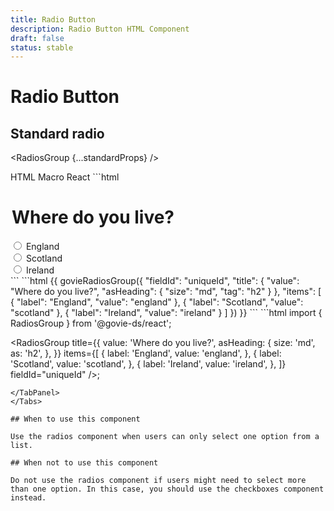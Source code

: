 ```yaml
---
title: Radio Button
description: Radio Button HTML Component
draft: false
status: stable
---
```


# Radio Button

<ComponentStatusBlock componentId="radio-button" />


## Standard radio

<RadiosGroup {...standardProps} />

<Tabs id="tab1">
  <TabList>
    <TabItem value="tab11" checked>HTML</TabItem>
    <TabItem value="tab12">Macro</TabItem>
    <TabItem value="tab13">React</TabItem>
  </TabList>
  <TabPanel value="tab11">
  ```html
<div class="govie-form-group "></div>
  <legend class="govie-fieldset__legend govie-fieldset__legend--l">
    <h1 class="govie-fieldset__heading">Where do you live?</h1>
  </legend>
  <div data-module="govie-radios" class="govie-radios govie-radios--large ">
    <div class="govie-radios__item">
      <input id="where-do-you-live-0" name="where-do-you-live" type="radio" value="england" class="govie-radios__input">
      <label class="govie-label govie-radios__label" for="where-do-you-live-0">England</label>
    </div>
    <div class="govie-radios__item">
      <input id="where-do-you-live-1" name="where-do-you-live" type="radio" value="scotland" class="govie-radios__input">
      <label class="govie-label govie-radios__label" for="where-do-you-live-1">Scotland</label>
    </div>
    <div class="govie-radios__item">
      <input id="where-do-you-live-2" name="where-do-you-live" type="radio" value="ireland" class="govie-radios__input">
      <label class="govie-label govie-radios__label" for="where-do-you-live-2">Ireland</label>
    </div>
  </div>
</div>
  ```
  </TabPanel>
  <TabPanel value="tab12">
  ```html
  {{ govieRadiosGroup({
    "fieldId": "uniqueId",
    "title": {
      "value": "Where do you live?",
      "asHeading": {
        "size": "md",
        "tag": "h2"
      }
    },
    "items": [
      {
        "label": "England",
        "value": "england"
      },
      {
        "label": "Scotland",
        "value": "scotland"
      },
      {
        "label": "Ireland",
        "value": "ireland"
      }
    ]
  }) }}
  ```
  </TabPanel>
  <TabPanel value="tab13">
  ```html
  import { RadiosGroup } from '@govie-ds/react';

  <RadiosGroup
  title={{
    value: 'Where do you live?',
    asHeading: {
      size: 'md',
      as: 'h2',
    },
  }}
  items={[
    {
      label: 'England',
      value: 'england',
    },
    {
      label: 'Scotland',
      value: 'scotland',
    },
    {
      label: 'Ireland',
      value: 'ireland',
    },
  ]}
  fieldId="uniqueId"
/>;

  ```
  </TabPanel>
</Tabs>

## When to use this component

Use the radios component when users can only select one option from a list.

## When not to use this component

Do not use the radios component if users might need to select more than one option. In this case, you should use the checkboxes component instead.